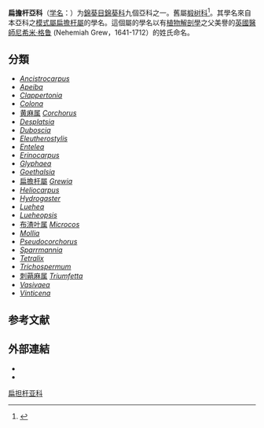 {{Autotaxobox
|image =Starr_980529-4195_Grewia_occidentalis.jpg
|image caption = Crossberry, ''Grewia occidentalis''
|taxon = Grewioideae
|authority=[[Dippel|Dippel]], 1893
|subdivision = [[#分類|見內文]]
}}

'''扁擔杆亞科'''（[[学名|学名]]：{{lang|la|Grewioideae}}）为[[錦葵目|錦葵目]][[錦葵科|錦葵科]]九個亞科之一。舊屬[[椴树科|椴树科]]<ref>{{CPNI| zh=粗毛扁担杆 | id=007-49785 | binomial=Grewia hirsuta | authority=Vahl | var= | accessdate=2013-01-17}}</ref>。其學名來自本亞科之[[模式屬|模式屬]][[扁擔杆屬|扁擔杆屬]]的學名{{lang|la|''Grewia''}}。這個屬的學名以有[[植物解剖學|植物解剖學]]之父美譽的[[英國|英國]][[醫師|醫師]][[尼希米·格鲁|尼希米·格鲁]] (Nehemiah Grew，1641-1712）的姓氏命名。

==分類==
* ''[[Ancistrocarpus|Ancistrocarpus]]''
* ''[[Apeiba|Apeiba]]''
* ''[[Clappertonia|Clappertonia]]''
* ''[[Colona_genus|Colona]]''
* [[黄麻属|黄麻属]] ''[[Corchorus|Corchorus]]''
* ''[[Desplatsia|Desplatsia]]''
* ''[[Duboscia|Duboscia]]''
* ''[[Eleutherostylis|Eleutherostylis]]''
* ''[[Entelea|Entelea]]''
* ''[[Erinocarpus|Erinocarpus]]''
* ''[[Glyphaea|Glyphaea]]''
* ''[[Goethalsia_(plant)|Goethalsia]]''
* [[扁擔杆屬|扁擔杆屬]] ''[[Grewia|Grewia]]''
* ''[[Heliocarpus|Heliocarpus]]''
* ''[[Hydrogaster|Hydrogaster]]''
* ''[[Luehea|Luehea]]''
* ''[[Lueheopsis|Lueheopsis]]''
* [[布渣叶属|布渣叶属]] ''[[Microcos|Microcos]]''
* ''[[Mollia_(plant)|Mollia]]''
* ''[[Pseudocorchorus|Pseudocorchorus]]''
* ''[[Sparrmannia|Sparrmannia]]''
* ''[[Tetralix|Tetralix]]''
* ''[[Trichospermum|Trichospermum]]''
* [[刺蒴麻属|刺蒴麻属]] ''[[Triumfetta|Triumfetta]]''
* ''[[Vasivaea|Vasivaea]]''
* ''[[Vinticena|Vinticena]]''

==参考文献==
{{reflist}}

==外部連結==
* {{commonscat-inline|Grewioideae}}
* {{wikispecies-inline|Grewioideae}}
{{Taxonbar|from=Q7181934}}

[[Category:扁担杆亚科|]]


{{Plant-stub}}